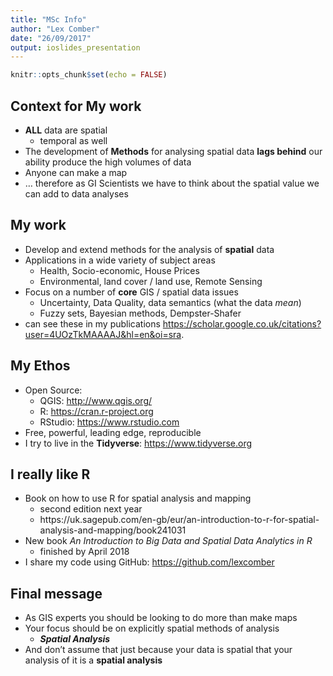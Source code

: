 ```yaml
---
title: "MSc Info"
author: "Lex Comber"
date: "26/09/2017"
output: ioslides_presentation
---
```


```r
knitr::opts_chunk$set(echo = FALSE)
```

## Context for My work

 + **ALL** data are spatial
    * temporal as well
 + The development of **Methods** for analysing spatial data **lags behind** our ability produce the high volumes of data 
 + Anyone can make a map    
 + ... therefore as GI Scientists we have to think about the spatial value we can add to data analyses
 
## My work

 + Develop and extend methods for the analysis of **spatial** data
 + Applications in a wide variety of subject areas 
    * Health, Socio-economic, House Prices
    * Environmental, land cover / land use, Remote Sensing
 + Focus on a number of **core** GIS / spatial data issues
    * Uncertainty, Data Quality, data semantics (what the data *mean*)
    * Fuzzy sets, Bayesian methods, Dempster-Shafer
 + can see these in my publications <https://scholar.google.co.uk/citations?user=4UOzTkMAAAAJ&hl=en&oi=sra>.

## My Ethos

 + Open Source:
    * QGIS: <http://www.qgis.org/>
    * R: <https://cran.r-project.org> 
    * RStudio: <https://www.rstudio.com>
 + Free, powerful, leading edge, reproducible
 + I try to live in the **Tidyverse**: <https://www.tidyverse.org>

## I really like R
 + Book on how to use R for spatial analysis and mapping
    * second edition next year
    * https://uk.sagepub.com/en-gb/eur/an-introduction-to-r-for-spatial-analysis-and-mapping/book241031
 + New book *An Introduction to Big Data and Spatial Data Analytics in R* 
    * finished by April 2018
 + I share my code using GitHub: <https://github.com/lexcomber>

## Final message
 + As GIS experts you should be looking to do more than make maps
 + Your focus should be on explicitly spatial methods of analysis
    * ***Spatial Analysis***
 + And don't assume that just because your data is spatial that your analysis of it is a **spatial analysis**

